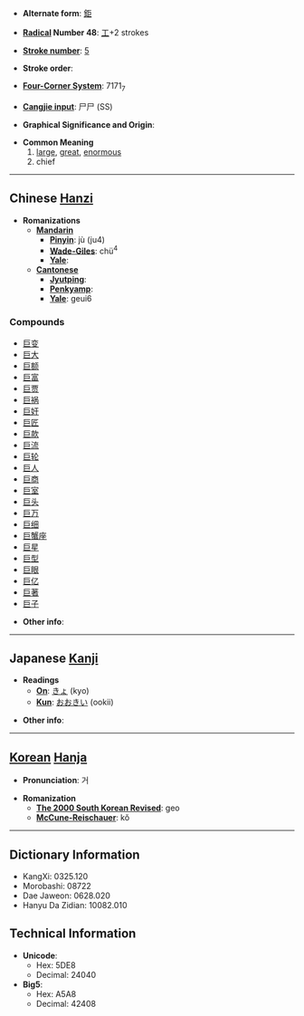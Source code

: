 * '''Alternate form''': [[鉅]]

* '''[[Wiktionary:Chinese radical index| Radical]] Number 48''': [[Wiktionary:Chinese radical index 工|工]]+2 strokes

* '''[[Wiktionary:Chinese total strokes index|Stroke number]]''': [[Wiktionary:Chinese total strokes index 5|5]]

* '''Stroke order''': 

* '''[[Wiktionary:Chinese four corner index|Four-Corner System]]''': 7171<sub>7</sub>

* '''[[Wiktionary:Chinese Cangjie index|Cangjie input]]''': 尸尸 (SS)

* '''Graphical Significance and Origin''': 

* '''Common Meaning'''
*# [[large]], [[great]], [[enormous]]
*# chief

----

== Chinese [[Hanzi]] ==

* '''Romanizations'''
** '''[[Mandarin]]'''
*** '''[[Pinyin]]''': jù (ju4)
*** '''[[Wade-Giles]]''': chü<sup>4</sup>
*** '''[[Yale]]''': 
** '''[[Cantonese]]'''
*** '''[[Jyutping]]''':
*** '''[[Penkyamp]]''': 
*** '''[[Yale]]''': geui6

===Compounds===
*[[巨变]]
*[[巨大]]
*[[巨额]]
*[[巨富]]
*[[巨贾]]
*[[巨祸]]
*[[巨奸]]
*[[巨匠]]
*[[巨款]]
*[[巨流]]
*[[巨轮]]
*[[巨人]]
*[[巨商]]
*[[巨室]]
*[[巨头]]
*[[巨万]]
*[[巨细]]
*[[巨蟹座]]
*[[巨星]]
*[[巨型]]
*[[巨眼]]
*[[巨亿]]
*[[巨著]]
*[[巨子]]

* '''Other info''': 

----

== Japanese [[Kanji]] ==

* '''Readings'''
** '''[[On]]''': [[きょ]] (kyo)
** '''[[Kun]]''': [[おおきい]] (ookii)

* '''Other info''':  

----

== [[Korean]] [[Hanja]] ==

* '''Pronunciation''': 거

* '''Romanization'''
** '''[[The 2000 South Korean Revised Romanization|The 2000 South Korean Revised]]''': geo
** '''[[McCune-Reischauer]]''': kŏ

----

== Dictionary Information ==

* KangXi: 0325.120
* Morobashi: 08722
* Dae Jaweon: 0628.020
* Hanyu Da Zidian: 10082.010

== Technical Information ==

* '''Unicode''':
** Hex: 5DE8
** Decimal: 24040
* '''Big5''':
** Hex: A5A8
** Decimal: 42408